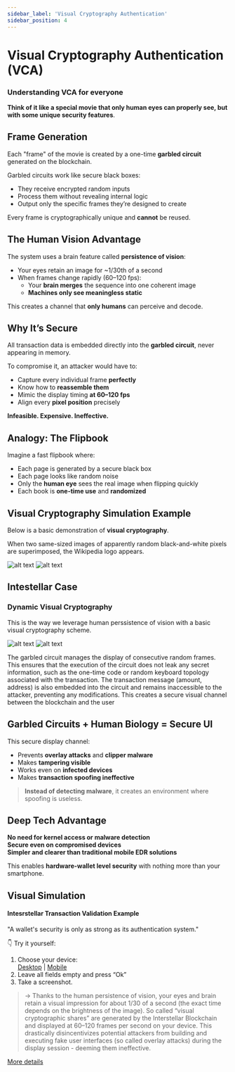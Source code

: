 ```yaml
---
sidebar_label: 'Visual Cryptography Authentication'
sidebar_position: 4
---
```


# Visual Cryptography Authentication (VCA) 
### Understanding VCA for everyone

**Think of it like a special movie that only human eyes can properly see, but with some unique security features**.



## Frame Generation

Each "frame" of the movie is created by a one-time **garbled circuit** generated on the blockchain.

Garbled circuits work like secure black boxes:
- They receive encrypted random inputs
- Process them without revealing internal logic
- Output only the specific frames they’re designed to create

Every frame is cryptographically unique and **cannot** be reused.



## The Human Vision Advantage

The system uses a brain feature called **persistence of vision**:
- Your eyes retain an image for ~1/30th of a second
- When frames change rapidly (60–120 fps):
  - Your **brain merges** the sequence into one coherent image
  - **Machines only see meaningless static**

This creates a channel that **only humans** can perceive and decode.



## Why It’s Secure

All transaction data is embedded directly into the **garbled circuit**, never appearing in memory.

To compromise it, an attacker would have to:
- Capture every individual frame **perfectly**
- Know how to **reassemble them**
- Mimic the display timing **at 60–120 fps**
- Align every **pixel position** precisely

**Infeasible. Expensive. Ineffective.**



## Analogy: The Flipbook

Imagine a fast flipbook where:
- Each page is generated by a secure black box
- Each page looks like random noise
- Only the **human eye** sees the real image when flipping quickly
- Each book is **one-time use** and **randomized**


## Visual Cryptography Simulation Example

Below is a basic demonstration of **visual cryptography**.

When two same-sized images of apparently random black-and-white pixels are superimposed, the Wikipedia logo appears.

![alt text](/img/visual_crypto_demo_Black.gif#gh-dark-mode-only)
![alt text](/img/visual_crypto_demo_White.gif#gh-light-mode-only)

## Intestellar Case

### Dynamic Visual Cryptography

This is the way we leverage human perssistence of vision with a basic visual cryptography scheme.

![alt text](/img/frames_White.png#gh-dark-mode-only)
![alt text](/img/frames_Black.png#gh-light-mode-only)

The garbled circuit manages the display of consecutive random frames. This ensures that the execution of the circuit does not leak any secret information, such as the one-time code or random keyboard topology associated with the transaction. The transaction message (amount, address) is also embedded into the circuit and remains inaccessible to the attacker, preventing any modifications.
This creates a secure visual channel between the blockchain and the user


## Garbled Circuits + Human Biology = Secure UI

This secure display channel:
- Prevents **overlay attacks** and **clipper malware**
- Makes **tampering visible**
- Works even on **infected devices**
- Makes **transaction spoofing ineffective**

> **Instead of detecting malware**, it creates an environment where spoofing is useless.



## Deep Tech Advantage

 **No need for kernel access or malware detection**  
 **Secure even on compromised devices**  
 **Simpler and clearer than traditional mobile EDR solutions**

This enables **hardware-wallet level security** with nothing more than your smartphone.


##  Visual Simulation 
#### Intesrstellar Transaction Validation Example

"A wallet's security is only as strong as its authentication system."

👇 Try it yourself:

1. Choose your device:  
   [Desktop](https://simu.interstellar.gg/3F60.html) | [Mobile](https://simu.interstellar.gg/3F60M.html)
2. Leave all fields empty and press “Ok”
3. Take a screenshot.

>→ Thanks to the human persistence of vision, your eyes and brain retain a visual impression for about 1/30 of a second (the exact time depends on the brightness of the image). So called “visual cryptographic shares” are generated by the Interstellar Blockchain and displayed at 60–120 frames per second on your device. This drastically disincentivizes potential attackers from building and executing fake user interfaces (so called overlay attacks) during the display session - deeming them ineffective.



[More details](https://book.interstellar.gg/VC-GC.html)


